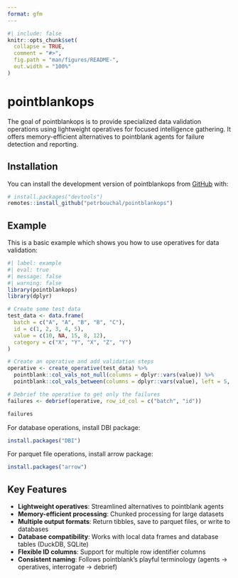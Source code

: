 ```yaml
---
format: gfm
---
```


<!-- README.md is generated from README.qmd. Please edit that file -->

```r
#| include: false
knitr::opts_chunk$set(
  collapse = TRUE,
  comment = "#>",
  fig.path = "man/figures/README-",
  out.width = "100%"
)
```

# pointblankops

<!-- badges: start -->
<!-- badges: end -->

The goal of pointblankops is to provide specialized data validation operations using lightweight operatives for focused intelligence gathering. It offers memory-efficient alternatives to pointblank agents for failure detection and reporting.

## Installation

You can install the development version of pointblankops from [GitHub](https://github.com/) with:

``` r
# install.packages("devtools")
remotes::install_github("petrbouchal/pointblankops")
```

## Example

This is a basic example which shows you how to use operatives for data validation:

```r
#| label: example
#| eval: true
#| message: false
#| warning: false
library(pointblankops)
library(dplyr)

# Create some test data
test_data <- data.frame(
  batch = c("A", "A", "B", "B", "C"),
  id = c(1, 2, 3, 4, 5),
  value = c(10, NA, 15, 8, 12),
  category = c("X", "Y", "X", "Z", "Y")
)

# Create an operative and add validation steps
operative <- create_operative(test_data) %>%
  pointblank::col_vals_not_null(columns = dplyr::vars(value)) %>%
  pointblank::col_vals_between(columns = dplyr::vars(value), left = 5, right = 20)

# Debrief the operative to get only the failures
failures <- debrief(operative, row_id_col = c("batch", "id"))
```

```r
failures
```



For database operations, install DBI package:

```r
install.packages("DBI")
```

For parquet file operations, install arrow package:

```r
install.packages("arrow")
```

## Key Features

- **Lightweight operatives**: Streamlined alternatives to pointblank agents
- **Memory-efficient processing**: Chunked processing for large datasets  
- **Multiple output formats**: Return tibbles, save to parquet files, or write to databases
- **Database compatibility**: Works with local data frames and database tables (DuckDB, SQLite)
- **Flexible ID columns**: Support for multiple row identifier columns
- **Consistent naming**: Follows pointblank's playful terminology (agents → operatives, interrogate → debrief)
